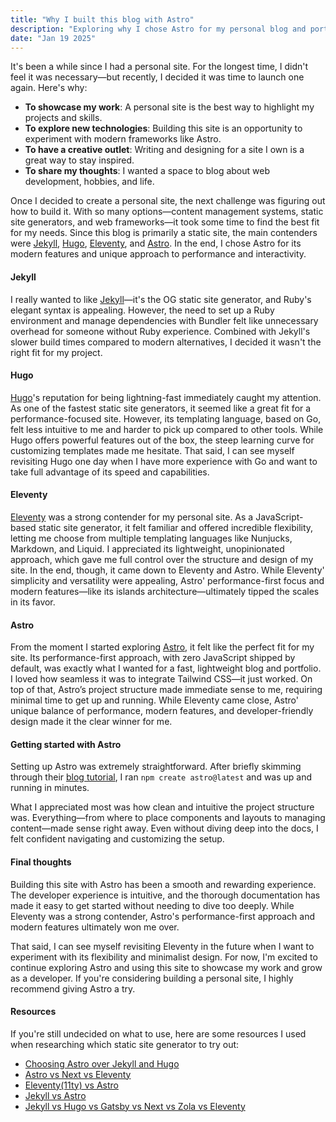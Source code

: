 ```yaml
---
title: "Why I built this blog with Astro"
description: "Exploring why I chose Astro for my personal blog and portfolio."
date: "Jan 19 2025"
---
```


It's been a while since I had a personal site. For the longest time, I didn't feel it was necessary—but recently, I decided it was time to launch one again. Here's why:
* **To showcase my work**: A personal site is the best way to highlight my projects and skills.
* **To explore new technologies**: Building this site is an opportunity to experiment with modern frameworks like Astro.
* **To have a creative outlet**: Writing and designing for a site I own is a great way to stay inspired.
* **To share my thoughts**: I wanted a space to blog about web development, hobbies, and life.

Once I decided to create a personal site, the next challenge was figuring out how to build it. With so many options—content management systems, static site generators, and web frameworks—it took some time to find the best fit for my needs. Since this blog is primarily a static site, the main contenders were [Jekyll](https://jekyllrb.com/), [Hugo](https://gohugo.io/), [Eleventy](https://www.11ty.dev/), and [Astro](https://astro.build/). In the end, I chose Astro for its modern features and unique approach to performance and interactivity.

#### Jekyll
I really wanted to like [Jekyll](https://jekyllrb.com/)—it's the OG static site generator, and Ruby's elegant syntax is appealing. However, the need to set up a Ruby environment and manage dependencies with Bundler felt like unnecessary overhead for someone without Ruby experience. Combined with Jekyll's slower build times compared to modern alternatives, I decided it wasn't the right fit for my project.

#### Hugo
[Hugo](https://gohugo.io/)'s reputation for being lightning-fast immediately caught my attention. As one of the fastest static site generators, it seemed like a great fit for a performance-focused site. However, its templating language, based on Go, felt less intuitive to me and harder to pick up compared to other tools. While Hugo offers powerful features out of the box, the steep learning curve for customizing templates made me hesitate. That said, I can see myself revisiting Hugo one day when I have more experience with Go and want to take full advantage of its speed and capabilities.

#### Eleventy
[Eleventy](https://www.11ty.dev/) was a strong contender for my personal site. As a JavaScript-based static site generator, it felt familiar and offered incredible flexibility, letting me choose from multiple templating languages like Nunjucks, Markdown, and Liquid. I appreciated its lightweight, unopinionated approach, which gave me full control over the structure and design of my site. In the end, though, it came down to Eleventy and Astro. While Eleventy' simplicity and versatility were appealing, Astro' performance-first focus and modern features—like its islands architecture—ultimately tipped the scales in its favor.

#### Astro
From the moment I started exploring [Astro](https://astro.build/), it felt like the perfect fit for my site. Its performance-first approach, with zero JavaScript shipped by default, was exactly what I wanted for a fast, lightweight blog and portfolio. I loved how seamless it was to integrate Tailwind CSS—it just worked. On top of that, Astro’s project structure made immediate sense to me, requiring minimal time to get up and running. While Eleventy came close, Astro' unique balance of performance, modern features, and developer-friendly design made it the clear winner for me.


#### Getting started with Astro
Setting up Astro was extremely straightforward. After briefly skimming through their [blog tutorial](https://docs.astro.build/en/tutorial/0-introduction/), I ran `npm create astro@latest` and was up and running in minutes.

What I appreciated most was how clean and intuitive the project structure was. Everything—from where to place components and layouts to managing content—made sense right away. Even without diving deep into the docs, I felt confident navigating and customizing the setup.

#### Final thoughts
Building this site with Astro has been a smooth and rewarding experience. The developer experience is intuitive, and the thorough documentation has made it easy to get started without needing to dive too deeply. While Eleventy was a strong contender, Astro's performance-first approach and modern features ultimately won me over.

That said, I can see myself revisiting Eleventy in the future when I want to experiment with its flexibility and minimalist design. For now, I'm excited to continue exploring Astro and using this site to showcase my work and grow as a developer. If you're considering building a personal site, I highly recommend giving Astro a try.


#### Resources
If you're still undecided on what to use, here are some resources I used when researching which static site generator to try out:
* [Choosing Astro over Jekyll and Hugo](https://elevine.dev/blog/1-choosing-astro/)
* [Astro vs Next vs Eleventy](https://nicholasjohnson.com/posts/astro-vs-next-vs-eleventy/)
* [Eleventy(11ty) vs Astro](https://cloudcannon.com/blog/eleventy-11ty-vs-astro/)
* [Jekyll vs Astro](https://www.kooslooijesteijn.net/blog/jekyll-or-astro-which-is-better-static-site-generator)
* [Jekyll vs Hugo vs Gatsby vs Next vs Zola vs Eleventy](https://mtm.dev/static)